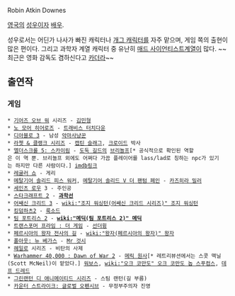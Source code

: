 Robin Atkin Downes

[[영국]]의 [[성우]]이자 [[배우]].

성우로서는 어딘가 나사가 빠진 캐릭터나 [[개그 캐릭터]]를 자주 맡으며, 게임 쪽의 출현이 많은 편이다. 그리고 과학자 계열 캐릭터 중 유난히 [[매드 사이언티스트]]계열이 많다. ~~최근은 영화 감독도 겸하신다고 [[카더라]]~~

== 출연작 ==
=== 게임 ===
 * [[기어즈 오브 워]] 시리즈 - [[김민형]]
 * [[노 모어 히어로즈]] - [[트래비스 터치다운]]
 * [[디아블로 3]] - 남성 [[악마사냥꾼]]
 * [[라쳇 & 클랭크 시리즈]] - [[캡틴 슬래그]], [[크로이드]] 박사
 * [[엘더스크롤 5: 스카이림]] - [[도둑 길드]]의 [[브리뇰프]][* 공식적으로 확인된 역할은 이 역 뿐. 브리뇰프 외에도 어쩌다 가끔 플레이어를 lass/lad로 칭하는 npc가 있기는 하지만 다른 사람이다.] [http://www.imdb.com/title/tt1814884/fullcredits?ref_=tt_cl_sm#cast imdb링크]
 * [[레귤러 쇼]] - 게리
 * [[메탈기어 솔리드 피스 워커]], [[메탈기어 솔리드 V 더 팬텀 페인]] - [[카즈히라 밀러]]
 * [[세인츠 로우]] 3 - 주인공
 * [[스타크래프트 2]] - '''[[과학선]]'''
 * [[어쌔신 크리드 3]] - [[wiki:"조지 워싱턴(어쌔신 크리드 시리즈)" 조지 워싱턴]]
 * [[킹덤하츠2]] - [[룩소드]]
 * [[팀 포트리스 2]] - '''[[wiki:"메딕(팀 포트리스 2)" 메딕]]'''
 * [[트랜스포머 프라임 : 더 게임]] - [[선더윙(프라임)|선더윙]]
 * [[페르시아의 왕자 전사의 길]] - [[wiki:"왕자(페르시아의 왕자)" 왕자]]
 * [[폴아웃: 뉴 베가스]] - [[Mr 것시]]
 * [[헤일로]] 시리즈 - 비탄의 사제
 * [[Warhammer 40,000 : Dawn of War 2]] - [[메릭 원사]][* 레트리뷰션에서는 스콧 맥닐(Scott McNeil)이 맡았다.] [[워보스]], [[wiki:"오크 코만도" 오크 코만도 놉 스푸컴스]], [[데프 드레드]]
 * [[그린랜턴 디 애니메이티드 시리즈]] - 스팀 랜턴(길 부름)
 * [[카운터 스트라이크: 글로벌 오펜시브]] - 무정부주의자 진영

